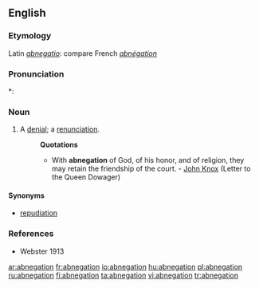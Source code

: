==English==

===Etymology===
Latin ''[[abnegatio]]'': compare French ''[[abnégation]]''

===Pronunciation===
*: {{rhymes|eɪʃǝn}}

===Noun===
{{en-noun}}

# A [[denial]]; a [[renunciation]].
#: '''Quotations'''
#:* With '''abnegation''' of God, of his honor, and of religion, they may retain the friendship of the court. - [[John Knox]] (Letter to the Queen Dowager)

====Synonyms====
* [[repudiation]]

===References===
* Webster 1913

[[ar:abnegation]]
[[fr:abnegation]]
[[io:abnegation]]
[[hu:abnegation]]
[[pl:abnegation]]
[[ru:abnegation]]
[[fi:abnegation]]
[[ta:abnegation]]
[[vi:abnegation]]
[[tr:abnegation]]